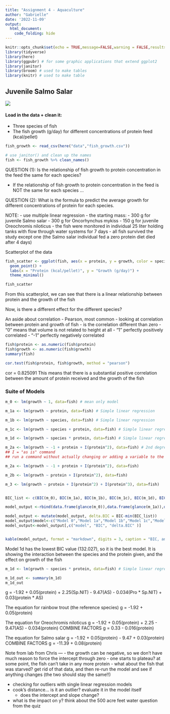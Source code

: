 ```yaml
---
title: "Assignment 4 - Aquaculture"
author: "Gabrielle"
date: '2022-11-09'
output: 
  html_document:
    code_folding: hide
---
```


```r
knitr::opts_chunk$set(echo = TRUE,message=FALSE,warning = FALSE,results=FALSE)
library(tidyverse)
library(here)
library(ggpubr) # for some graphic applications that extend ggplot2
library(janitor)
library(broom) # used to make tables
library(knitr) # used to make table
```

## Juvenile Salmo Salar 
![](http://www.ejpau.media.pl/articles/volume15/issue1/art-02_1.jpg)

#### Load in the data + clean it:
- Three species of fish
- The fish growth (g/day) for different concentrations of protein feed (kcal/pellet)

```r
fish_growth <- read_csv(here("data","fish_growth.csv"))

# use janitor() and clean up the names
fish <- fish_growth %>% clean_names()
```

QUESTION (1): Is the relationship of fish growth to protein concentration in the feed the same for each species?

- If the relationship of fish growth to protein concentration in the feed is NOT the same for each species ...

QUESTION (2): What is the formula to predict the average growth for different concentrations of protein for each species. 


NOTE: 
- use multiple linear regression 
- the starting mass:
      - 300 g for juvenile Salmo salar
      - 300 g for Oncorhynchus mykiss
      - 150 g for juvenile Oreochromis niloticus
- the fish were monitored in individual 25 liter holding tanks with flow through water systems for 7 days
- all fish survived the study except one (the Salmo salar individual fed a zero protein diet died after 4 days)


Scatterplot of the data
```r

fish_scatter <- ggplot(fish, aes(x = protein, y = growth, color = species)) +
  geom_point() +
  labs(x = "Protein (kcal/pellet)", y = "Growth (g/day)") +
  theme_minimal()

fish_scatter
```
From this scatterplot, we can see that there is a linear relationship between protein and the growth of the fish

Now, is there a different effect for the different species?



An aside about correlation
- Pearson, most common
  - looking at correlation between protein and growth of fish
  - is the correlation different than zero
  - "0" means that volume is not related to height at all
  - "1" perfectly positively correlated
  - "-1" perfectly negatively correlated

```r
fish$protein <- as.numeric(fish$protein)
fish$growth <- as.numeric(fish$growth)
summary(fish)

cor.test(fish$protein, fish$growth, method = "pearson")
```

cor = 0.825091
This means that there is a substantial positive correlation between the amount of protein received and the growth of the fish



### Suite of Models

```r
m_0 <- lm(growth ~ 1, data=fish) # mean only model

m_1a <- lm(growth ~ protein, data=fish) # Simple linear regression

m_1b <- lm(growth ~ species, data=fish) # Simple linear regression

m_1c <- lm(growth ~ species + protein, data=fish) # Simple linear regression

m_1d <- lm(growth ~ species * protein, data=fish) # Simple linear regression

m_2a <- lm(growth ~ -1 + protein + I(protein^2), data=fish) # 2nd degree polynomial no constant (intercept)
## I = "as is" command
## run a command without actually changing or adding a variable to the data set

m_2a <- lm(growth ~ -1 + protein + I(protein^2), data=fish)

m_2b <- lm(growth ~ protein + I(protein^2), data=fish)

m_3 <- lm(growth ~ protein + I(protein^2) + I(protein^3), data=fish)


BIC_list <- c(BIC(m_0), BIC(m_1a), BIC(m_1b), BIC(m_1c), BIC(m_1d), BIC(m_2a), BIC(m_2b), BIC(m_3))

model_output <-rbind(data.frame(glance(m_0)),data.frame(glance(m_1a)),data.frame(glance(m_1b)),data.frame(glance(m_1c)),data.frame(glance(m_1d)),data.frame(glance(m_2a)),data.frame(glance(m_2b)), data.frame(glance(m_3))) %>% select(BIC) 

model_output <- mutate(model_output, delta.BIC = BIC-min(BIC_list))
model_output$model<-c("Model 0","Model 1a","Model 1b","Model 1c","Model 1d", "Model 2a","Model 2b", "Model 3")
model_output<-model_output[,c("model", "BIC", "delta.BIC" )]


kable(model_output, format = "markdown", digits = 3, caption = "BIC, and Delta.BIC for the IDF models. Delta BIC > 7 indicates models that should be dismissed from further consideration.")

```
Model 1d has the lowest BIC value (132.027), so it is the best model. It is showing the interaction between the species and the protein given, and the effect on growth of the fish

```r
m_1d <- lm(growth ~ species * protein, data=fish) # Simple linear regression

m_1d_out <- summary(m_1d)
m_1d_out
```


g = -1.92 + 0.05(protein) + 2.25(Sp.NIT) - 9.47(AS) - 0.034(Pro * Sp.NIT) + 0.03(protein * AS)


The equation for rainbow trout (the reference species)
g = -1.92 + 0.05(protein)

The equation for Oreochromis niloticus
g = -1.92 + 0.05(protein) + 2.25 - 9.47(AS) - 0.034(protein)
COMBINE FACTORS
g = 0.33 - 0.016(protein)

The equation for Salmo salar
g = -1.92 + 0.05(protein) - 9.47 + 0.03(protein)
COMBINE FACTORS
g = -11.39 + 0.08(protein)







Note from lab from Chris ---
- the growth can be negative, so we don't have much reason to force the intercept through zero
- one starts to plateau? at some point, the fish can't take in any more protein
- what about the fish that was starved? get rid of that data, and then re-run the model and see if anything changes (the two should stay the same!!)

- checking for outliers with single linear regression models
- cook's distance... is it an outlier? evaluate it in the model itself
    - does the intercept and slope change?
    
- what is the impact on y? think about the 500 acre feet water question from the quiz
